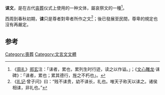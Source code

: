 '''诔文'''，是在古代[[丧葬|丧葬]]仪式上使用的一种文体，屬哀祭文的一種<ref>《[[周礼|周礼]]》[[郑玄|郑玄]]注：「诔者，累也，累列生时行迹，读之以作谥。」；《[[文心雕龙|文心雕龙]]·诔碑》：「诔者，累也；累其德行，旌之不朽也」。</ref>。

西周到春秋初期，'''诔'''只是尊者對卑者所作之文<ref>《[[礼记|礼记]]·曾子问》曰：“贱不诔贵，幼不诔长，礼也。唯天子称天以诔之。诸侯相诔，非礼也。”</ref>；後已發展至民間，尊卑的規定也沒有再嚴定。

==参考==
{{reflist}}
[[Category:喪葬|Category:喪葬]]
[[Category:文言文文體|Category:文言文文體]]